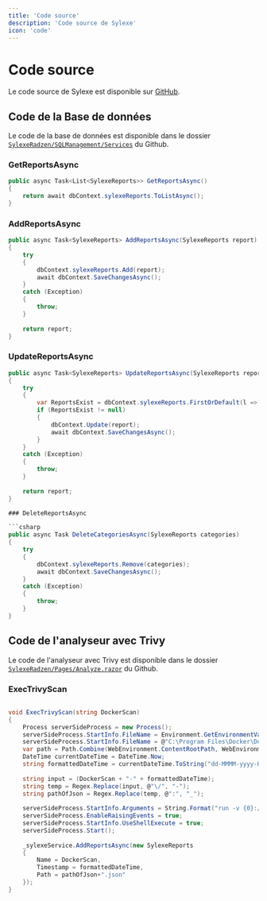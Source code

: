 ```yaml
---
title: 'Code source'
description: 'Code source de Sylexe'
icon: 'code'
---
```


# Code source

Le code source de Sylexe est disponible sur [GitHub](https://github.com/Sylexe/SylexeRadzen/).

## Code de la Base de données

Le code de la base de données est disponible dans le dossier [`SylexeRadzen/SQLManagement/Services`](https://github.com/Sylexe/SylexeRadzen/tree/master/SylexeRadzen/SQLManagement/Services) du Github.

### GetReportsAsync

```csharp
public async Task<List<SylexeReports>> GetReportsAsync()
{
    return await dbContext.sylexeReports.ToListAsync();
}
```

### AddReportsAsync

```csharp
public async Task<SylexeReports> AddReportsAsync(SylexeReports report)
{
    try
    {
        dbContext.sylexeReports.Add(report);
        await dbContext.SaveChangesAsync();
    }
    catch (Exception)
    {
        throw;
    }
        
    return report;
}
```

### UpdateReportsAsync

```csharp
public async Task<SylexeReports> UpdateReportsAsync(SylexeReports report)
{
    try
    {
        var ReportsExist = dbContext.sylexeReports.FirstOrDefault(l => l.Id == report.Id);
        if (ReportsExist != null)
        {
            dbContext.Update(report);
            await dbContext.SaveChangesAsync();
        }
    }
    catch (Exception)
    {
        throw;
    }
        
    return report;
}

### DeleteReportsAsync

```csharp
public async Task DeleteCategoriesAsync(SylexeReports categories)
{
    try
    {
        dbContext.sylexeReports.Remove(categories);
        await dbContext.SaveChangesAsync();
    }
    catch (Exception)
    {
        throw;
    }
}
```

## Code de l'analyseur avec Trivy

Le code de l'analyseur avec Trivy est disponible dans le dossier [`SylexeRadzen/Pages/Analyze.razor`](https://github.com/Sylexe/SylexeRadzen/blob/master/SylexeRadzen/Pages/Analyze.razor) du Github.

### ExecTrivyScan

```csharp

void ExecTrivyScan(string DockerScan)
{
    Process serverSideProcess = new Process();
    serverSideProcess.StartInfo.FileName = Environment.GetEnvironmentVariable("docker");
    serverSideProcess.StartInfo.FileName = @"C:\Program Files\Docker\Docker\resources\bin\docker.exe";
    var path = Path.Combine(WebEnvironment.ContentRootPath, WebEnvironment.EnvironmentName);
    DateTime currentDateTime = DateTime.Now;
    string formattedDateTime = currentDateTime.ToString("dd-MMMM-yyyy-HH:mm:ss");
        
    string input = (DockerScan + "-" + formattedDateTime);
    string temp = Regex.Replace(input, @"\/", "-");
    string pathOfJson = Regex.Replace(temp, @":", "_");
        
    serverSideProcess.StartInfo.Arguments = String.Format("run -v {0}:/result aquasec/trivy:0.34.0 -d image -f json -o /result/{1}.json {2}", path, pathOfJson, DockerScan);
    serverSideProcess.EnableRaisingEvents = true;
    serverSideProcess.StartInfo.UseShellExecute = true;
    serverSideProcess.Start();
        
    _sylexeService.AddReportsAsync(new SylexeReports
    {
        Name = DockerScan,
        Timestamp = formattedDateTime,
        Path = pathOfJson+".json"
    });
}
```